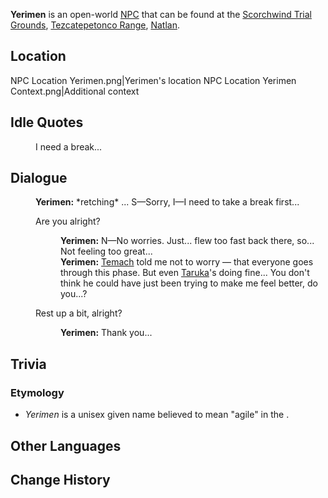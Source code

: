 {{Meta
<!-- Remove this template after adding the missing info -->
|missing_NPC_profile  = yes
}}
{{Character Infobox
|type             = Open-World NPC
|image            = NPC Yerimen.png
|realname         = <!-- Optional, if different from in-game name -->
|deceased         = <!-- Past (for deceased prior to events of the game) or free response -->
|region           = Natlan
|location         = Natlan
|affiliation      = Flower-Feather Clan
|title            = Trainee
|ancestry         = <!-- Clan/family -->
|father           = 
|mother           = 
|spouse           = 
|sibling          = 
|child            = 
|relative         = 
|voiceEN          = 
|voiceCN          = 
|voiceJP          = 
|voiceKR          = 
}}
'''Yerimen''' is an open-world [[NPC]] that can be found at the [[Scorchwind Trial Grounds]], [[Tezcatepetonco Range]], [[Natlan]].

==Location==
<gallery>
NPC Location Yerimen.png|Yerimen's location
NPC Location Yerimen Context.png|Additional context
</gallery>
<!--
==Profile==
''(To be added.)''

===Appearance===
''(To be added.)''

==Quests and Events==
{{Quests and Events}}
-->
==Idle Quotes==
{{Dialogue Start}}
:{{DIcon|Idle}} I need a break...
{{Dialogue End}}

==Dialogue==
{{Dialogue Start}}
:'''Yerimen:''' *retching* ... S&mdash;Sorry, I&mdash;I need to take a break first...
:{{DIcon}} Are you alright?
::'''Yerimen:''' N&mdash;No worries. Just... flew too fast back there, so... Not feeling too great...
::'''Yerimen:''' [[Temach]] told me not to worry &mdash; that everyone goes through this phase. But even [[Taruka]]'s doing fine... You don't think he could have just been trying to make me feel better, do you...?
:{{DIcon}} Rest up a bit, alright?
::'''Yerimen:''' Thank you...
{{Dialogue End}}
<!--
==Event Dialogue==
===Event Name===
{{Dialogue Start}}
:'''{{subst:#titleparts:{{subst:PAGENAME}}}}:'''
{{Dialogue End}}
-->
==Trivia==
===Etymology===
* ''Yerimen'' is a unisex given name believed to mean "agile" in the {{w|Mapuche language}}.

==Other Languages==
{{Other Languages|default_hidden=1
|en      = Yerimen
|zhs     = 耶里门
|zhs_rm  = Yēlǐmén
|zht     = 耶里門
|zht_rm  = Yélǐmén
|ja      = イェリメン
|ko      = 예리먼
|es      = Yerimen
|fr      = Yerimen
|ru      = Еримен
|th      = Yerimen
|vi      = Yerimen
|de      = Yerimen
|id      = Yerimen
|pt      = Yerimen
|tr      = Yerimen
|it      = Yerimen
}}

==Change History==
{{Change History|5.2}}
<!--
==References==
{{Reflist}}
-->